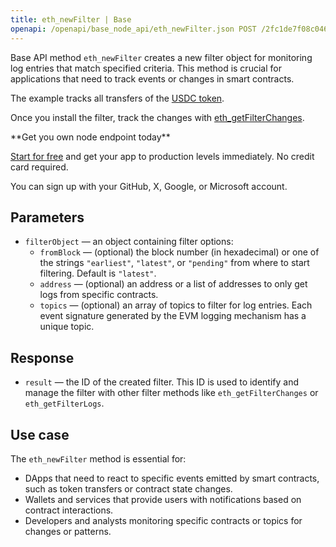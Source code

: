 ---
title: eth_newFilter | Base
openapi: /openapi/base_node_api/eth_newFilter.json POST /2fc1de7f08c0465f6a28e3c355e0cb14
---

Base API method `eth_newFilter` creates a new filter object for monitoring log entries that match specified criteria. This method is crucial for applications that need to track events or changes in smart contracts.

The example tracks all transfers of the [USDC token](https://basescan.org/address/0x833589fcd6edb6e08f4c7c32d4f71b54bda02913).

Once you install the filter, track the changes with [eth\_getFilterChanges](/api-reference/polygon_node_api/filter_handling/eth_getFilterChanges).

<Check>
**Get you own node endpoint today**

[Start for free](https://console.chainstack.com/) and get your app to production levels immediately. No credit card required.

You can sign up with your GitHub, X, Google, or Microsoft account.
</Check>


## Parameters

* `filterObject` — an object containing filter options:
  + `fromBlock` — (optional) the block number (in hexadecimal) or one of the strings `"earliest"`, `"latest"`, or `"pending"` from where to start filtering. Default is `"latest"`.
  + `address` — (optional) an address or a list of addresses to only get logs from specific contracts.
  + `topics` — (optional) an array of topics to filter for log entries. Each event signature generated by the EVM logging mechanism has a unique topic.

## Response

* `result` — the ID of the created filter. This ID is used to identify and manage the filter with other filter methods like `eth_getFilterChanges` or `eth_getFilterLogs`.

## Use case

The `eth_newFilter` method is essential for:

* DApps that need to react to specific events emitted by smart contracts, such as token transfers or contract state changes.
* Wallets and services that provide users with notifications based on contract interactions.
* Developers and analysts monitoring specific contracts or topics for changes or patterns.
